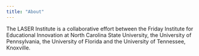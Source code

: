 ```yaml
---
title: "About"
---
```


The LASER Institute is a collaborative effort between the Friday Institute for Educational Innovation at North Carolina State University, the University of Pennsylvania, the University of Florida and the University of Tennessee, Knoxville.
